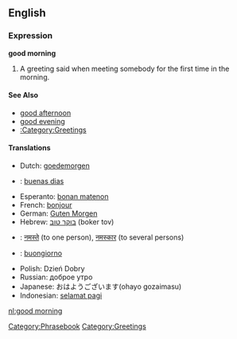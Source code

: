 ==English==

===Expression===
'''good morning'''

# A greeting said when meeting somebody for the first time in the morning.

====See Also====
*[[good afternoon]]
*[[good evening]]
*[[:Category:Greetings]]

====Translations====

*Dutch: [[goedemorgen]]
*{{es}}: [[buenas dias]]
*Esperanto: [[bonan matenon]]
*French: [[bonjour]]           <!-- That's "hello"?  Shouldn't it be Bon Matins?  -->
*German: [[Guten Morgen]]
*Hebrew: [[בוקר טוב]] (boker tov)
*{{hi}}: [[नमस्ते]] (to one person), [[नमस्कार]] (to several persons)
*{{it}}: [[buongiorno]]
*Polish: Dzień Dobry
*Russian: доброе утро
*Japanese: おはようございます(ohayo gozaimasu)
*Indonesian: [[selamat pagi]]

[[Category:Phrasebook]]
[[Category:Greetings]]

[[nl:good morning]]